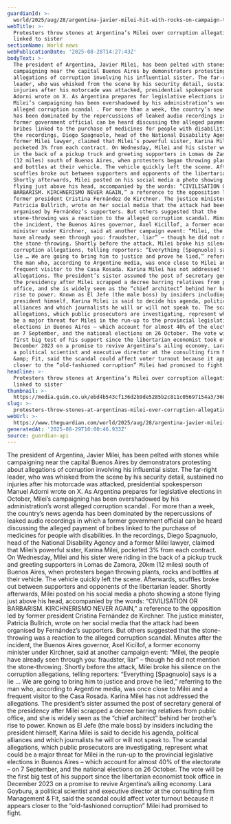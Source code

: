 ```yaml
---
guardianId: >-
  world/2025/aug/28/argentina-javier-milei-hit-with-rocks-on-campaign-trail-amid-corruption-scandal-ntwnfb
webTitle: >-
  Protesters throw stones at Argentina’s Milei over corruption allegations
  linked to sister
sectionName: World news
webPublicationDate: '2025-08-28T14:27:43Z'
bodyText: >-
  The president of Argentina, Javier Milei, has been pelted with stones while
  campaigning near the capital Buenos Aires by demonstrators protesting about
  allegations of corruption involving his influential sister. The far-right
  leader, who was whisked from the scene by his security detail, sustained no
  injuries after his motorcade was attacked, presidential spokesperson Manuel
  Adorni wrote on X. As Argentina prepares for legislative elections in October,
  Milei’s campaigning has been overshadowed by his administration’s worst
  alleged corruption scandal . For more than a week, the country’s news agenda
  has been dominated by the repercussions of leaked audio recordings in which a
  former government official can be heard discussing the alleged payment of
  bribes linked to the purchase of medicines for people with disabilities. In
  the recordings, Diego Spagnuolo, head of the National Disability Agency and a
  former Milei lawyer, claimed that Milei’s powerful sister, Karina Milei,
  pocketed 3% from each contract. On Wednesday, Milei and his sister were riding
  in the back of a pickup truck and greeting supporters in Lomas de Zamora, 20km
  (12 miles) south of Buenos Aires, when protesters began throwing plants, rocks
  and bottles at their vehicle. The vehicle quickly left the scene. Afterwards,
  scuffles broke out between supporters and opponents of the libertarian leader.
  Shortly afterwards, Milei posted on his social media a photo showing a stone
  flying just above his head, accompanied by the words: “CIVILISATION OR
  BARBARISM. KIRCHNERISMO NEVER AGAIN,” a reference to the opposition led by
  former president Cristina Fernández de Kirchner. The justice minister,
  Patricia Bullrich, wrote on her social media that the attack had been
  organised by Fernández’s supporters. But others suggested that the
  stone-throwing was a reaction to the alleged corruption scandal. Minutes after
  the incident, the Buenos Aires governor, Axel Kicillof, a former economy
  minister under Kirchner, said at another campaign event: “Milei, the people
  have already seen through you: fraudster, liar” – though he did not mention
  the stone-throwing. Shortly before the attack, Milei broke his silence on the
  corruption allegations, telling reporters: “Everything [Spagnuolo] says is a
  lie … We are going to bring him to justice and prove he lied,” referring to
  the man who, according to Argentine media, was once close to Milei and a
  frequent visitor to the Casa Rosada. Karina Milei has not addressed the
  allegations. The president’s sister assumed the post of secretary general of
  the presidency after Milei scrapped a decree barring relatives from public
  office, and she is widely seen as the “chief architect” behind her brother’s
  rise to power. Known as El Jefe (the male boss) by insiders including the
  president himself, Karina Milei is said to decide his agenda, political
  alliances and which journalists he will or will not speak to. The scandal
  allegations, which public prosecutors are investigating, represent what could
  be a major threat for Milei in the run-up to the provincial legislative
  elections in Buenos Aires – which account for almost 40% of the electorate –
  on 7 September, and the national elections on 26 October. The vote will be the
  first big test of his support since the libertarian economist took office in
  December 2023 on a promise to revive Argentina’s ailing economy. Lara Goyburu,
  a political scientist and executive director at the consulting firm Management
  &amp; Fit, said the scandal could affect voter turnout because it appears
  closer to the “old-fashioned corruption” Milei had promised to fight.
headline: >-
  Protesters throw stones at Argentina’s Milei over corruption allegations
  linked to sister
thumbnail: >-
  https://media.guim.co.uk/ebd4b543cf136d2b9de5285b2c811c05697154a3/360_0_3584_2868/500.jpg
slug: >-
  protesters-throw-stones-at-argentinas-milei-over-corruption-allegations-linked-to-sister
webUrl: >-
  https://www.theguardian.com/world/2025/aug/28/argentina-javier-milei-hit-with-rocks-on-campaign-trail-amid-corruption-scandal-ntwnfb
generatedAt: '2025-08-29T10:00:46.933Z'
source: guardian-api
---
```

The president of Argentina, Javier Milei, has been pelted with stones while campaigning near the capital Buenos Aires by demonstrators protesting about allegations of corruption involving his influential sister. The far-right leader, who was whisked from the scene by his security detail, sustained no injuries after his motorcade was attacked, presidential spokesperson Manuel Adorni wrote on X. As Argentina prepares for legislative elections in October, Milei’s campaigning has been overshadowed by his administration’s worst alleged corruption scandal . For more than a week, the country’s news agenda has been dominated by the repercussions of leaked audio recordings in which a former government official can be heard discussing the alleged payment of bribes linked to the purchase of medicines for people with disabilities. In the recordings, Diego Spagnuolo, head of the National Disability Agency and a former Milei lawyer, claimed that Milei’s powerful sister, Karina Milei, pocketed 3% from each contract. On Wednesday, Milei and his sister were riding in the back of a pickup truck and greeting supporters in Lomas de Zamora, 20km (12 miles) south of Buenos Aires, when protesters began throwing plants, rocks and bottles at their vehicle. The vehicle quickly left the scene. Afterwards, scuffles broke out between supporters and opponents of the libertarian leader. Shortly afterwards, Milei posted on his social media a photo showing a stone flying just above his head, accompanied by the words: “CIVILISATION OR BARBARISM. KIRCHNERISMO NEVER AGAIN,” a reference to the opposition led by former president Cristina Fernández de Kirchner. The justice minister, Patricia Bullrich, wrote on her social media that the attack had been organised by Fernández’s supporters. But others suggested that the stone-throwing was a reaction to the alleged corruption scandal. Minutes after the incident, the Buenos Aires governor, Axel Kicillof, a former economy minister under Kirchner, said at another campaign event: “Milei, the people have already seen through you: fraudster, liar” – though he did not mention the stone-throwing. Shortly before the attack, Milei broke his silence on the corruption allegations, telling reporters: “Everything [Spagnuolo] says is a lie … We are going to bring him to justice and prove he lied,” referring to the man who, according to Argentine media, was once close to Milei and a frequent visitor to the Casa Rosada. Karina Milei has not addressed the allegations. The president’s sister assumed the post of secretary general of the presidency after Milei scrapped a decree barring relatives from public office, and she is widely seen as the “chief architect” behind her brother’s rise to power. Known as El Jefe (the male boss) by insiders including the president himself, Karina Milei is said to decide his agenda, political alliances and which journalists he will or will not speak to. The scandal allegations, which public prosecutors are investigating, represent what could be a major threat for Milei in the run-up to the provincial legislative elections in Buenos Aires – which account for almost 40% of the electorate – on 7 September, and the national elections on 26 October. The vote will be the first big test of his support since the libertarian economist took office in December 2023 on a promise to revive Argentina’s ailing economy. Lara Goyburu, a political scientist and executive director at the consulting firm Management &amp; Fit, said the scandal could affect voter turnout because it appears closer to the “old-fashioned corruption” Milei had promised to fight.
